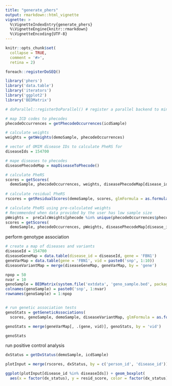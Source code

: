 ```yaml
---
title: "generate_phers"
output: rmarkdown::html_vignette
vignette: >
  %\VignetteIndexEntry{generate_phers}
  %\VignetteEngine{knitr::rmarkdown}
  %\VignetteEncoding{UTF-8}
---
```


```r
knitr::opts_chunk$set(
  collapse = TRUE,
  comment = '#>',
  retina = 2)

foreach::registerDoSEQ()
```

```r
library('phers')
library('data.table')
library('iterators')
library('ggplot2')
library('BEDMatrix')

# doParallel::registerDoParallel() # register a parallel backend to minimize runtime
```

```r
# map ICD codes to phecodes
phecodeOccurrences = getPhecodeOccurrences(icdSample)

# calculate weights
weights = getWeights(demoSample, phecodeOccurrences)

# vector of OMIM disease IDs to calculate PheRS for
diseaseIds = 154700

# mape diseases to phecodes
diseasePhecodeMap = mapDiseaseToPhecode()

# calculate PheRS
scores = getScores(
  demoSample, phecodeOccurrences, weights, diseasePhecodeMap[disease_id %in% diseaseIds])
 
# calculate residual PheRS
rscores = getResidualScores(demoSample, scores, glmFormula = as.formula(~ sex))

# calculate PheRS using pre-calculated weights
# Recommended when data provided by the user has low sample size
pWeights =  preCalcWeights[phecode %in% unique(phecodeOccurrences$phecode)]
scores = getScores(
  demoSample, phecodeOccurrences, pWeights, diseasePhecodeMap[disease_id == diseaseIds])
```


perform genotype association 
```r
# create a map of diseases and variants
diseaseId = 154700
diseaseGeneMap = data.table(disease_id = diseaseId, gene = 'FBN1')
geneVarMap = data.table(gene = 'FBN1', vid = paste0('snp', 1:10))
diseaseVariantMap = merge(diseaseGeneMap, geneVarMap, by = 'gene')

npop = 50
nvar = 10
genoSample = BEDMatrix(system.file('extdata', 'geno_sample.bed', package = 'phers'))
colnames(genoSample) = paste0('snp', 1:nvar)
rownames(genoSample) = 1:npop


# run genetic association tests
genoStats = getGeneticAssociations(
  scores, genoSample, demoSample, diseaseVariantMap, glmFormula = as.formula(~ sex), modelType = 'additive')

genoStats = merge(geneVarMap[, .(gene, vid)], genoStats, by = 'vid')

genoStats
```


run positive control analysis
```r
dxStatus = getDxStatus(demoSample, icdSample)

plotInput = merge(rscores, dxStatus, by = c('person_id', 'disease_id'))

ggplot(plotInput[disease_id %in% diseaseIds]) + geom_boxplot(
  aes(x = factor(dx_status), y = resid_score, color = factor(dx_status)))
```
